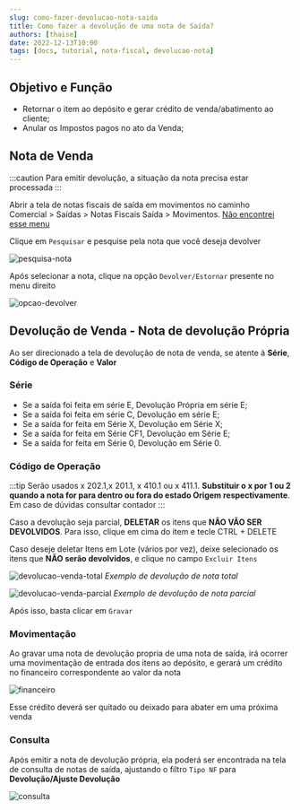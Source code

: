 ```yaml
---
slug: como-fazer-devolucao-nota-saida
title: Como fazer a devolução de uma nota de Saída?
authors: [thaise]
date: 2022-12-13T10:00
tags: [docs, tutorial, nota-fiscal, devolucao-nota]
---
```


## Objetivo e Função

- Retornar o item ao depósito e gerar crédito de venda/abatimento ao cliente;
- Anular os Impostos pagos no ato da Venda;

## Nota de Venda

:::caution
Para emitir devolução, a situação da nota precisa estar processada
:::

Abrir a tela de notas fiscais de saída em movimentos no caminho <br/> <highlight bgColor="#54638c">Comercial > Saídas > Notas Fiscais Saída > Movimentos</highlight>. [Não encontrei esse menu](/docs/intro/comecando#não-encontrei-o-menu-desejado)

Clique em `Pesquisar` e pesquise pela nota que você deseja devolver

![pesquisa-nota](./img/pesquisa.png)

Após selecionar a nota, clique na opção `Devolver/Estornar` presente no menu direito

![opcao-devolver](./img/opcao-devolver.png)

## Devolução de Venda - Nota de devolução Própria

Ao ser direcionado a tela de devolução de nota de venda, se atente à **Série**, **Código de Operação** e **Valor**

### Série

- Se a saída foi feita em série E, Devolução Própria em série E;
- Se a saída foi feita em série C, Devolução em série E;
- Se a saída for feita em Série X, Devolução em Série X;
- Se a saída for feita em Série CF1, Devolução em Série E;
- Se a saída for feita em Série 0, Devolução em Série 0.

### Código de Operação

:::tip
Serão usados x 202.1,x 201.1, x 410.1 ou x 411.1. **Substituir o x por 1 ou 2 quando a nota for para dentro ou fora do estado Origem respectivamente**. Em caso de dúvidas consultar contador
:::

Caso a devolução seja parcial, **DELETAR** os itens que **NÃO VÃO SER DEVOLVIDOS**. Para isso, clique em cima do item e tecle CTRL + DELETE

Caso deseje deletar Itens em Lote (vários por vez), deixe selecionado os itens que **NÃO serão devolvidos**, e clique no campo `Excluir Itens`

![devolucao-venda-total](./img/devolucao-venda-total.png)
_<colorText>Exemplo de devolução de nota total</colorText>_

![devolucao-venda-parcial](./img/devolucao-venda-parcial.png)
_<colorText>Exemplo de devolução de nota parcial</colorText>_

Após isso, basta clicar em `Gravar`

### Movimentação

Ao gravar uma nota de devolução propria de uma nota de saída, irá ocorrer uma movimentação de entrada dos itens ao depósito, e gerará um crédito no financeiro correspondente ao valor da nota

![financeiro](./img/financeiro.png)

Esse crédito deverá ser quitado ou deixado para abater em uma próxima venda

### Consulta

Após emitir a nota de devolução própria, ela poderá ser encontrada na tela de consulta de notas de saída, ajustando o filtro `Tipo NF` para **Devolução/Ajuste Devolução**

![consulta](./img/consulta.png)
